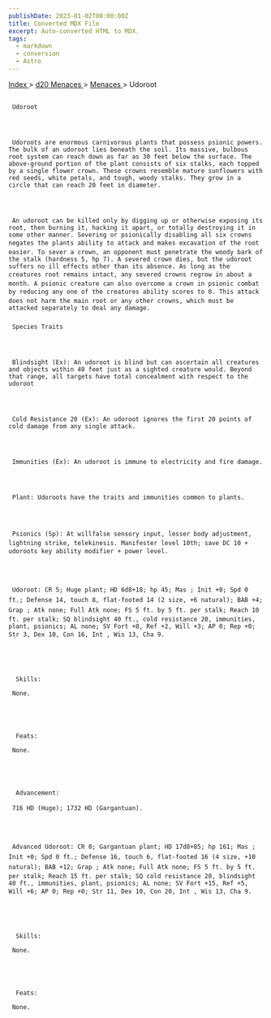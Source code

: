 ```yaml
---
publishDate: 2023-01-02T00:00:00Z
title: Converted MDX File
excerpt: Auto-converted HTML to MDX.
tags:
  - markdown
  - conversion
  - Astro
---
```







[
      Index
     ](-index)
     >
     [
      d20 Menaces
     ](menaces-d20-index)
     >
     [
      Menaces
     ](menaces-d20-menaces-index)
     > Udoroot
    





## 
     Udoroot
    



     Udoroots are enormous carnivorous plants that possess psionic powers. The bulk of an udoroot lies beneath the soil. Its massive, bulbous root system can reach down as far as 30 feet below the surface. The above-ground portion of the plant consists of six stalks, each topped by a single flower crown. These crowns resemble mature sunflowers with red seeds, white petals, and tough, woody stalks. They grow in a circle that can reach 20 feet in diameter.
    



     An udoroot can be killed only by digging up or otherwise exposing its root, then burning it, hacking it apart, or totally destroying it in some other manner. Severing or psionically disabling all six crowns negates the plants ability to attack and makes excavation of the root easier. To sever a crown, an opponent must penetrate the woody bark of the stalk (hardness 5, hp 7). A severed crown dies, but the udoroot suffers no ill effects other than its absence. As long as the creatures root remains intact, any severed crowns regrow in about a month. A psionic creature can also overcome a crown in psionic combat by reducing any one of the creatures ability scores to 0. This attack does not harm the main root or any other crowns, which must be attacked separately to deal any damage.
    


### 
     Species Traits
    



     Blindsight (Ex): An udoroot is blind but can ascertain all creatures and objects within 40 feet just as a sighted creature would. Beyond that range, all targets have total concealment with respect to the udoroot
    



     Cold Resistance 20 (Ex): An udoroot ignores the first 20 points of cold damage from any single attack.
    



     Immunities (Ex): An udoroot is immune to electricity and fire damage.
    



     Plant: Udoroots have the traits and immunities common to plants.
    



     Psionics (Sp): At willfalse sensory input, lesser body adjustment, lightning strike, telekinesis. Manifester level 10th; save DC 10 + udoroots key ability modifier + power level.
    



     Udoroot: CR 5; Huge plant; HD 6d8+18; hp 45; Mas ; Init +0; Spd 0 ft.; Defense 14, touch 8, flat-footed 14 (2 size, +6 natural); BAB +4; Grap ; Atk none; Full Atk none; FS 5 ft. by 5 ft. per stalk; Reach 10 ft. per stalk; SQ blindsight 40 ft., cold resistance 20, immunities, plant, psionics; AL none; SV Fort +8, Ref +2, Will +3; AP 0; Rep +0; Str 3, Dex 10, Con 16, Int , Wis 13, Cha 9.
    




      Skills:
     
     None.
    




      Feats:
     
     None.
    




      Advancement:
     
     716 HD (Huge); 1732 HD (Gargantuan).
    



     Advanced Udoroot: CR 8; Gargantuan plant; HD 17d8+85; hp 161; Mas ; Init +0; Spd 0 ft.; Defense 16, touch 6, flat-footed 16 (4 size, +10 natural); BAB +12; Grap ; Atk none; Full Atk none; FS 5 ft. by 5 ft. per stalk; Reach 15 ft. per stalk; SQ cold resistance 20, blindsight 40 ft., immunities, plant, psionics; AL none; SV Fort +15, Ref +5, Will +6; AP 0; Rep +0; Str 11, Dex 10, Con 20, Int , Wis 13, Cha 9.
    




      Skills:
     
     None.
    




      Feats:
     
     None.
    




